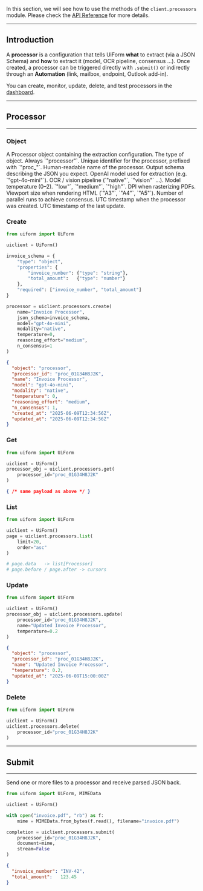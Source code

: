 In this section, we will see how to use the methods of the `client.processors` module.
Please check the [API Reference](https://docs.uiform.com/api-reference/processors/create) for more details.

---

## Introduction

A **processor** is a configuration that tells UiForm **what** to extract (via a JSON Schema) and **how** to extract it (model, OCR pipeline, consensus …).
Once created, a processor can be triggered directly with `.submit()` or indirectly through an **Automation** (link, mailbox, endpoint, Outlook add-in).

You can create, monitor, update, delete, and test processors in the [dashboard](https://www.uiform.com/dashboard/processors).

---

## Processor

---

### Object

<ResponseField name="Object" type="Processor">
A Processor object containing the extraction configuration.
  <Expandable title="properties">

<ResponseField name="object" type="string">
  The type of object. Always `"processor"`.
</ResponseField>

<ResponseField name="processor_id" type="string">
  Unique identifier for the processor, prefixed with `"proc_"`.
</ResponseField>

<ResponseField name="name" type="string">
  Human-readable name of the processor.
</ResponseField>

<ResponseField name="json_schema" type="Dict[str, Any]">
  Output schema describing the JSON you expect.
</ResponseField>

<ResponseField name="model" type="string">
  OpenAI model used for extraction (e.g. `"gpt-4o-mini"`).
</ResponseField>

<ResponseField name="modality" type="string">
  OCR / vision pipeline (`"native"`, `"vision"` …).
</ResponseField>

<ResponseField name="temperature" type="float">
  Model temperature (0–2).
</ResponseField>

<ResponseField name="reasoning_effort" type="string">
  `"low"`, `"medium"`, `"high"`.
</ResponseField>

<ResponseField name="image_resolution_dpi" type="int">
  DPI when rasterizing PDFs.
</ResponseField>

<ResponseField name="browser_canvas" type="string">
  Viewport size when rendering HTML (`"A3"`, `"A4"`, `"A5"`).
</ResponseField>

<ResponseField name="n_consensus" type="int">
  Number of parallel runs to achieve consensus.
</ResponseField>

<ResponseField name="created_at" type="datetime">
  UTC timestamp when the processor was created.
</ResponseField>

<ResponseField name="updated_at" type="datetime">
  UTC timestamp of the last update.
</ResponseField>

  </Expandable>
</ResponseField>

### Create

<CodeGroup>

```python Request
from uiform import UiForm

uiclient = UiForm()

invoice_schema = {
    "type": "object",
    "properties": {
        "invoice_number": {"type": "string"},
        "total_amount":   {"type": "number"}
    },
    "required": ["invoice_number", "total_amount"]
}

processor = uiclient.processors.create(
    name="Invoice Processor",
    json_schema=invoice_schema,
    model="gpt-4o-mini",
    modality="native",
    temperature=0,
    reasoning_effort="medium",
    n_consensus=1
)
```

```json Response
{
  "object": "processor",
  "processor_id": "proc_01G34H8J2K",
  "name": "Invoice Processor",
  "model": "gpt-4o-mini",
  "modality": "native",
  "temperature": 0,
  "reasoning_effort": "medium",
  "n_consensus": 1,
  "created_at": "2025-06-09T12:34:56Z",
  "updated_at": "2025-06-09T12:34:56Z"
}
```

</CodeGroup>

### Get

<CodeGroup>

```python Request
from uiform import UiForm

uiclient = UiForm()
processor_obj = uiclient.processors.get(
    processor_id="proc_01G34H8J2K"
)
```

```json Response
{ /* same payload as above */ }
```

</CodeGroup>

### List

<CodeGroup>

```python Request
from uiform import UiForm

uiclient = UiForm()
page = uiclient.processors.list(
    limit=20,
    order="asc"
)

# page.data   -> list[Processor]
# page.before / page.after -> cursors
```

</CodeGroup>

### Update

<CodeGroup>

```python Request
from uiform import UiForm

uiclient = UiForm()
processor_obj = uiclient.processors.update(
    processor_id="proc_01G34H8J2K",
    name="Updated Invoice Processor",
    temperature=0.2
)
```

```json Response
{
  "object": "processor",
  "processor_id": "proc_01G34H8J2K",
  "name": "Updated Invoice Processor",
  "temperature": 0.2,
  "updated_at": "2025-06-09T15:00:00Z"
}
```

</CodeGroup>

### Delete

<CodeGroup>

```python Request
from uiform import UiForm

uiclient = UiForm()
uiclient.processors.delete(
    processor_id="proc_01G34H8J2K"
)
```

</CodeGroup>

---

## Submit

---

Send one or more files to a processor and receive parsed JSON back.

<CodeGroup>

```python Request
from uiform import UiForm, MIMEData

uiclient = UiForm()

with open("invoice.pdf", "rb") as f:
    mime = MIMEData.from_bytes(f.read(), filename="invoice.pdf")

completion = uiclient.processors.submit(
    processor_id="proc_01G34H8J2K",
    document=mime,
    stream=False
)
```

```json Response
{
  "invoice_number": "INV-42",
  "total_amount":   123.45
}
```

</CodeGroup>
